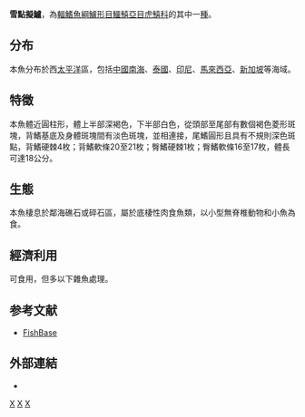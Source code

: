 {{Speciesbox
| taxon = Parapercis millepunctata
| status = NE
| binomial_authority = [[Günther|Günther]], 1860
| synonyms = 
}}
'''雪點擬鱸'''，為[[輻鰭魚綱|輻鰭魚綱]][[鱸形目|鱸形目]][[鱷鱚亞目|鱷鱚亞目]][[虎鱚科|虎鱚科]]的其中一[[種|種]]。

==分布==
本魚分布於西[[太平洋|太平洋]]區，包括[[中國|中國]][[南海|南海]]、[[泰國|泰國]]、[[印尼|印尼]]、[[馬來西亞|馬來西亞]]、[[新加坡|新加坡]]等海域。

==特徵==
本魚體近圓柱形，體上半部深褐色，下半部白色，從頭部至尾部有數個褐色菱形斑塊，背鰭基底及身體斑塊間有淡色斑塊，並相連接，尾鰭圓形且具有不規則深色斑點，背鰭硬棘4枚；背鰭軟條20至21枚；臀鰭硬棘1枚；臀鰭軟條16至17枚，體長可達18公分。

==生態==
本魚棲息於鄰海礁石或碎石區，屬於底棲性肉食魚類，以小型無脊椎動物和小魚為食。

==經濟利用==
可食用，但多以下雜魚處理。

==参考文献==
*[http://www.fishbase.org/ FishBase]

==外部連結==
*{{FishBase_species|genus=Parapercis|species=millepunctata|year=2011|month=12}}

{{taxonbar}}
[[Category:_1860年描述的鱼类|X]]
[[Category:食用魚|X]]
[[Category:擬鱸属|X]]